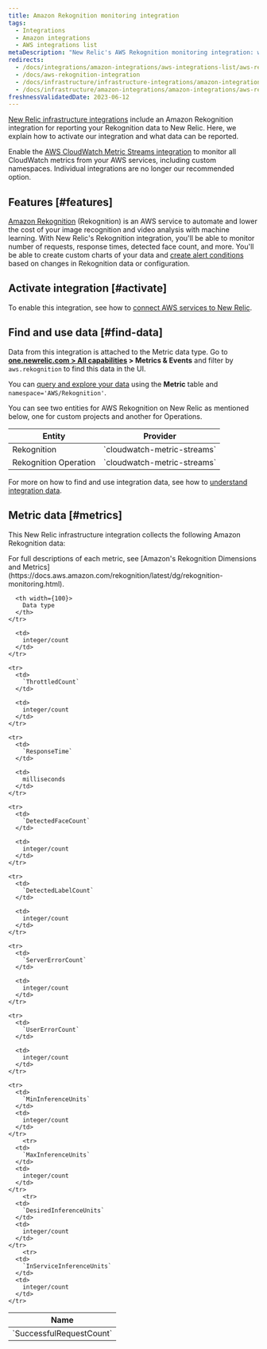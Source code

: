 ```yaml
---
title: Amazon Rekognition monitoring integration
tags:
  - Integrations
  - Amazon integrations
  - AWS integrations list
metaDescription: "New Relic's AWS Rekognition monitoring integration: what data it reports, and how to enable it."
redirects:
  - /docs/integrations/amazon-integrations/aws-integrations-list/aws-rekognition-monitoring-integration
  - /docs/aws-rekognition-integration
  - /docs/infrastructure/infrastructure-integrations/amazon-integrations/aws-rekognition-integration
  - /docs/infrastructure/amazon-integrations/amazon-integrations/aws-rekognition-monitoring-integration
freshnessValidatedDate: 2023-06-12
---
```


[New Relic infrastructure integrations](/docs/infrastructure/integrations-getting-started/getting-started/introduction-infrastructure-integrations) include an Amazon Rekognition integration for reporting your Rekognition data to New Relic. Here, we explain how to activate our integration and what data can be reported.

Enable the [AWS CloudWatch Metric Streams integration](/docs/infrastructure/amazon-integrations/aws-integrations-list/aws-metric-stream/) to monitor all CloudWatch metrics from your AWS services, including custom namespaces. Individual integrations are no longer our recommended option.

## Features [#features] 

[Amazon Rekognition](https://aws.amazon.com/rekognition/) (Rekognition) is an AWS service to automate and lower the cost of your image recognition and video analysis with machine learning. With New Relic's Rekognition integration, you'll be able to monitor number of requests, response times, detected face count, and more. You'll be able to create custom charts of your data and [create alert conditions](/docs/infrastructure/new-relic-infrastructure/infrastructure-alert-conditions/infrastructure-alerts-add-edit-or-view-host-alert-information) based on changes in Rekognition data or configuration.

## Activate integration [#activate]

To enable this integration, see how to [connect AWS services to New Relic](/docs/infrastructure/amazon-integrations/connect/aws-metric-stream/#set-up-metric-stream).

## Find and use data [#find-data]

Data from this integration is attached to the Metric data type. Go to **[one.newrelic.com > All capabilities](https://one.newrelic.com/all-capabilities) > Metrics & Events** and filter by `aws.rekognition` to find this data in the UI.

You can [query and explore your data](/docs/using-new-relic/data/understand-data/query-new-relic-data) using the **Metric** table and `namespace='AWS/Rekognition'`.

You can see two entities for AWS Rekognition on New Relic as mentioned below, one for custom projects and another for Operations.

<table>
  <thead>
    <tr>
      <th>
        Entity
      </th>
      <th>
        Provider
      </th>
    </tr>
  </thead>

  <tbody>
    <tr>
      <td>
        Rekognition
      </td>
      <td>
        `cloudwatch-metric-streams`
      </td>
    </tr>
    <tr>
      <td>
        Rekognition Operation
      </td>
      <td>
        `cloudwatch-metric-streams`
      </td>
    </tr>
  </tbody>
</table>


For more on how to find and use integration data, see how to [understand integration data](/docs/infrastructure/integrations/find-use-infrastructure-integration-data).

## Metric data [#metrics]

This New Relic infrastructure integration collects the following Amazon Rekognition data:

<Callout variant="tip">
  For full descriptions of each metric, see [Amazon's Rekognition Dimensions and Metrics](https://docs.aws.amazon.com/rekognition/latest/dg/rekognition-monitoring.html).
</Callout>

<table>
  <thead>
    <tr>
      <th width={200}>
        Name
      </th>

      <th width={100}>
        Data type
      </th>
    </tr>
  </thead>

  <tbody>
    <tr>
      <td>
        `SuccessfulRequestCount`
      </td>

      <td>
        integer/count
      </td>
    </tr>

    <tr>
      <td>
        `ThrottledCount`
      </td>

      <td>
        integer/count
      </td>
    </tr>

    <tr>
      <td>
        `ResponseTime`
      </td>

      <td>
        milliseconds
      </td>
    </tr>

    <tr>
      <td>
        `DetectedFaceCount`
      </td>

      <td>
        integer/count
      </td>
    </tr>

    <tr>
      <td>
        `DetectedLabelCount`
      </td>

      <td>
        integer/count
      </td>
    </tr>

    <tr>
      <td>
        `ServerErrorCount`
      </td>

      <td>
        integer/count
      </td>
    </tr>

    <tr>
      <td>
        `UserErrorCount`
      </td>

      <td>
        integer/count
      </td>
    </tr>

    <tr>
      <td>
        `MinInferenceUnits`
      </td>
      <td>
        integer/count
      </td>
    </tr>
        <tr>
      <td>
        `MaxInferenceUnits`
      </td>
      <td>
        integer/count
      </td>
    </tr>
        <tr>
      <td>
        `DesiredInferenceUnits`
      </td>
      <td>
        integer/count
      </td>
    </tr>
        <tr>
      <td>
        `InServiceInferenceUnits`
      </td>
      <td>
        integer/count
      </td>
    </tr>
  </tbody>
</table>

